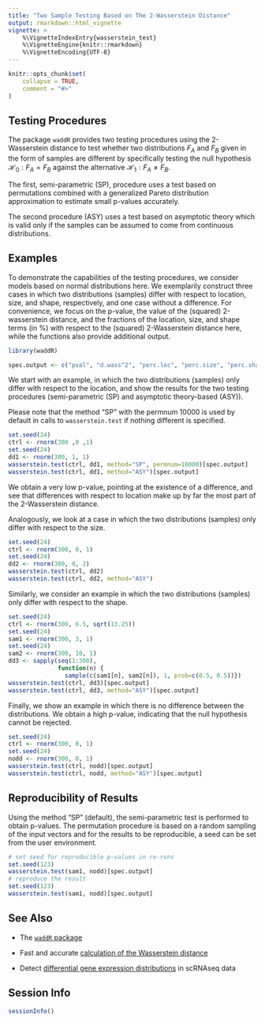 ```yaml
---
title: "Two Sample Testing Based on The 2-Wasserstein Distance"
output: rmarkdown::html_vignette
vignette: >
    %\VignetteIndexEntry{wasserstein_test}
    %\VignetteEngine{knitr::rmarkdown}
    %\VignetteEncoding{UTF-8}
---
```


```r
knitr::opts_chunk$set(
    collapse = TRUE,
    comment = "#>"
)
```


## Testing Procedures

The package `waddR` provides two testing procedures using the 2-Wasserstein
distance to test whether two distributions $F_A$ and $F_B$ given in the form of
samples are different by specifically testing the null hypothesis
$\mathcal{H}_0: F_A = F_B$ against the alternative
$\mathcal{H}_1: F_A \neq F_B$.


The first, semi-parametric (SP), procedure uses a test based on permutations
combined with a generalized Pareto distribution approximation to estimate
small p-values accurately.


The second procedure (ASY) uses a test based on asymptotic theory which is
valid only if the samples can be assumed to come from continuous distributions.

## Examples

To demonstrate the capabilities of the testing procedures, we consider models
based on normal distributions here.
We exemplarily construct three cases in which two distributions (samples)
differ with respect to location, size, and shape, respectively, and one case
without a difference.
For convenience, we focus on the p-value, the value of the (squared)
2-wasserstein distance, and the fractions of the location, size, and shape
terms (in \%) with respect to the (squared) 2-Wasserstein distance here, while
the functions also provide additional output.


```r
library(waddR)

spec.output <- c("pval", "d.wass^2", "perc.loc", "perc.size", "perc.shape")
```

We start with an example, in which the two distributions (samples) only differ
with respect to the location, and show the results for the two testing
procedures (semi-parametric (SP) and asymptotic theory-based (ASY)).

Please note that the method "SP" with the permnum 10000 is used by default in
calls to `wasserstein.test` if nothing different is specified.

```r
set.seed(24)
ctrl <- rnorm(300 ,0 ,1)
set.seed(24)
dd1 <- rnorm(300, 1, 1)
wasserstein.test(ctrl, dd1, method="SP", permnum=10000)[spec.output]
wasserstein.test(ctrl, dd1, method="ASY")[spec.output]
```
We obtain a very low p-value, pointing at the existence of a difference, and
see that differences with respect to location make up by far the most part of
the 2-Wasserstein distance.


Analogously, we look at a case in which the two distributions (samples) only
differ with respect to the size.
```r
set.seed(24)
ctrl <- rnorm(300, 0, 1)
set.seed(24)
dd2 <- rnorm(300, 0, 2)
wasserstein.test(ctrl, dd2)
wasserstein.test(ctrl, dd2, method="ASY")
```


Similarly, we consider an example in which the two distributions (samples) only
differ with respect to the shape.
```r
set.seed(24)
ctrl <- rnorm(300, 6.5, sqrt(13.25))
set.seed(24)
sam1 <- rnorm(300, 3, 1)
set.seed(24)
sam2 <- rnorm(300, 10, 1)
dd3 <- sapply(seq(1:300), 
              function(n) {
                sample(c(sam1[n], sam2[n]), 1, prob=c(0.5, 0.5))})
wasserstein.test(ctrl, dd3)[spec.output]
wasserstein.test(ctrl, dd3, method="ASY")[spec.output]
```


Finally, we show an example in which there is no difference between the
distributions. We obtain a high p-value, indicating that the null hypothesis
cannot be rejected.
```r
set.seed(24)
ctrl <- rnorm(300, 0, 1)
set.seed(24)
nodd <- rnorm(300, 0, 1)
wasserstein.test(ctrl, nodd)[spec.output]
wasserstein.test(ctrl, nodd, method="ASY")[spec.output]
```

## Reproducibility of Results

Using the method "SP" (default), the semi-parametric test is performed
to obtain p-values.
The permutation procedure is based on a random sampling of the input vectors
and for the results to be reproducible, a seed can be set from the user
environment.
```r
# set seed for reproducible p-values in re-runs
set.seed(123)
wasserstein.test(sam1, nodd)[spec.output]
# reproduce the result
set.seed(123)
wasserstein.test(sam1, nodd)[spec.output]
```

## See Also

* The [`waddR` package](waddR.html)

* Fast and accurate 
[calculation of the  Wasserstein distance](wasserstein_metric.html)

* Detect 
[differential gene expression distributions](wasserstein_singlecell.html)
in scRNAseq data

## Session Info

```r
sessionInfo()
```
